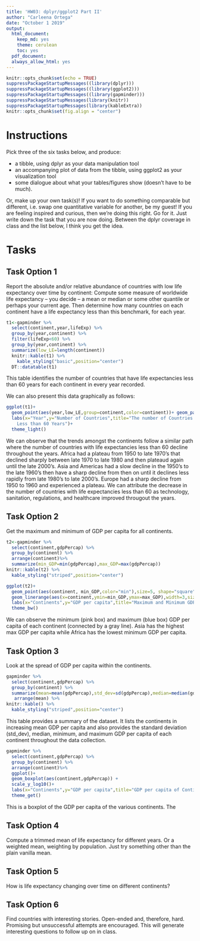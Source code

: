 ```yaml
---
title: 'HW03: dplyr/ggplot2 Part II'
author: "Carleena Ortega"
date: "October 1 2019"
output:
  html_document:
    keep_md: yes
    theme: cerulean
    toc: yes
  pdf_document:
  always_allow_html: yes
---
```


```r
knitr::opts_chunk$set(echo = TRUE)
suppressPackageStartupMessages((library(dplyr)))
suppressPackageStartupMessages((library(ggplot2)))
suppressPackageStartupMessages((library(gapminder)))
suppressPackageStartupMessages(library(knitr))
suppressPackageStartupMessages(library(kableExtra))
knitr::opts_chunk$set(fig.align = "center")
```

# Instructions

Pick three of the six tasks below, and produce:

* a tibble, using dplyr as your data manipulation tool
* an accompanying plot of data from the tibble, using ggplot2 as your visualization tool
* some dialogue about what your tables/figures show (doesn’t have to be much).

Or, make up your own task(s)! If you want to do something comparable but different, i.e. swap one quantitative variable for another, be my guest! If you are feeling inspired and curious, then we’re doing this right. Go for it. Just write down the task that you are now doing. Between the dplyr coverage in class and the list below, I think you get the idea.



# Tasks

## **Task Option 1**
Report the absolute and/or relative abundance of countries with low life expectancy over time by continent: Compute some measure of worldwide life expectancy – you decide – a mean or median or some other quantile or perhaps your current age. Then determine how many countries on each continent have a life expectancy less than this benchmark, for each year.


```r
t1<-gapminder %>% 
  select(continent,year,lifeExp) %>% 
  group_by(year,continent) %>% 
  filter(lifeExp<60) %>%
  group_by(year,continent) %>% 
  summarize(low_LE=length(continent))
  knitr::kable(t1) %>% 
    kable_styling("basic",position="center")
  DT::datatable(t1)
```
This table identifies the number of countries that have life expectancies less than 60 years for each continent in every year recorded.

We can also present this data graphically as follows:
```r
ggplot(t1)+
  geom_point(aes(year,low_LE,group=continent,color=continent))+ geom_path((aes(year,low_LE,group=continent,color=continent)))+
  labs(x="Year",y="Number of Countries",title="The number of Countries in Each Continent with Life Expectancies 
    Less than 60 Years")+
  theme_light()
```
We can observe that the trends amongst the continents follow a similar path where the number of countries with life expectancies less than 60 decline throughout the years. Africa had a plateau from 1950 to late 1970's that declined sharply between late 1970 to late 1980 and then plateaud again until the late 2000's. Asia and Americas had a slow decline in the 1950's to the late 1960's then have a sharp decline from then on until it declines less rapidly from late 1980's to late 2000's. Europe had a sharp decline from 1950 to 1960 and experienced a plateau. We can attribute the decrease in the number of countries with life expectancies less than 60 as technology, sanitation, regulations, and healthcare improved througout the years.

## **Task Option 2**
Get the maximum and minimum of GDP per capita for all continents.
```r
t2<-gapminder %>% 
  select(continent,gdpPercap) %>% 
  group_by(continent) %>%
  arrange(continent)%>%
  summarize(min_GDP=min(gdpPercap),max_GDP=max(gdpPercap))
knitr::kable(t2) %>% 
  kable_styling("striped",position="center")
```



```r
ggplot(t2)+
  geom_point(aes(continent, min_GDP,color="min"),size=5, shape="square") + geom_point(aes(continent,max_GDP,colour="max"),size=5,shape="square",alpha=0.6)+
  geom_linerange(aes(x=continent,ymin=min_GDP,ymax=max_GDP),width=3,size=1,colour="dark gray",alpha=0.5)+
  labs(x="Continents",y="GDP per capita",title="Maximum and Minimum GDP per capita of Continents") + theme(legend.position="right")+ 
  theme_bw()
```
We can observe the minimum (pink box) and maximum (blue box) GDP per capita of each continent (connected by a gray line). Asia has the highest max GDP per capita while Africa has the lowest minimum GDP per capita.

## **Task Option 3**
Look at the spread of GDP per capita within the continents.
```r
gapminder %>% 
  select(continent,gdpPercap) %>% 
  group_by(continent) %>%
  summarize(mean=mean(gdpPercap),std_dev=sd(gdpPercap),median=median(gdpPercap),min=min(gdpPercap),max=max(gdpPercap)) %>% 
   arrange(mean) %>%
knitr::kable() %>% 
  kable_styling("striped",position="center")
```
This table provides a summary of the dataset. It lists the continents in increasing mean GDP per capita and also provides the standard deviation (std_dev), median, minimum, and maximum GDP per capita of each continent throughout the data collection.

```r
gapminder %>% 
  select(continent,gdpPercap) %>% 
  group_by(continent) %>%
  arrange(continent)%>%
  ggplot()+
  geom_boxplot(aes(continent,gdpPercap)) +
  scale_y_log10()+
  labs(x="Continents",y="GDP per capita",title="GDP per capita of Continents")+
  theme_get()
```
This is a boxplot of the GDP per capita of the various continents. The 

## Task Option 4
Compute a trimmed mean of life expectancy for different years. Or a weighted mean, weighting by population. Just try something other than the plain vanilla mean.

## Task Option 5
How is life expectancy changing over time on different continents?


## Task Option 6
Find countries with interesting stories. Open-ended and, therefore, hard. Promising but unsuccessful attempts are encouraged. This will generate interesting questions to follow up on in class.

